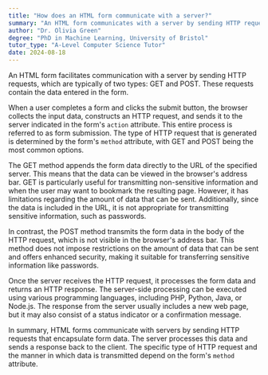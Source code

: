 ```yaml
---
title: "How does an HTML form communicate with a server?"
summary: "An HTML form communicates with a server by sending HTTP requests, typically either GET or POST, containing form data."
author: "Dr. Olivia Green"
degree: "PhD in Machine Learning, University of Bristol"
tutor_type: "A-Level Computer Science Tutor"
date: 2024-08-18
---
```


An HTML form facilitates communication with a server by sending HTTP requests, which are typically of two types: GET and POST. These requests contain the data entered in the form.

When a user completes a form and clicks the submit button, the browser collects the input data, constructs an HTTP request, and sends it to the server indicated in the form's `action` attribute. This entire process is referred to as form submission. The type of HTTP request that is generated is determined by the form's `method` attribute, with GET and POST being the most common options.

The GET method appends the form data directly to the URL of the specified server. This means that the data can be viewed in the browser's address bar. GET is particularly useful for transmitting non-sensitive information and when the user may want to bookmark the resulting page. However, it has limitations regarding the amount of data that can be sent. Additionally, since the data is included in the URL, it is not appropriate for transmitting sensitive information, such as passwords.

In contrast, the POST method transmits the form data in the body of the HTTP request, which is not visible in the browser's address bar. This method does not impose restrictions on the amount of data that can be sent and offers enhanced security, making it suitable for transferring sensitive information like passwords.

Once the server receives the HTTP request, it processes the form data and returns an HTTP response. The server-side processing can be executed using various programming languages, including PHP, Python, Java, or Node.js. The response from the server usually includes a new web page, but it may also consist of a status indicator or a confirmation message.

In summary, HTML forms communicate with servers by sending HTTP requests that encapsulate form data. The server processes this data and sends a response back to the client. The specific type of HTTP request and the manner in which data is transmitted depend on the form's `method` attribute.
    